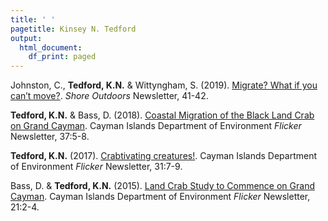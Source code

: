 ```yaml
---
title: ' '
pagetitle: Kinsey N. Tedford
output:
  html_document:
    df_print: paged
---
```


<link rel="stylesheet" href="styles.css" type="text/css">

Johnston, C., **Tedford, K.N.** & Wittyngham, S. (2019). [Migrate? What if you can't move?](https://issuu.com/easternshorefirst/docs/oct19upload). *Shore Outdoors* Newsletter, 41-42. 

**Tedford, K.N.** & Bass, D. (2018). [Coastal Migration of the Black Land Crab on Grand Cayman](files/Flicker-37-1.pdf). Cayman Islands Department of Environment *Flicker* Newsletter, 37:5-8. 

**Tedford, K.N.** (2017). [Crabtivating creatures!](files/Flicker31.pdf). Cayman Islands Department of Environment *Flicker* Newsletter, 31:7-9.

Bass, D. & **Tedford, K.N.** (2015). [Land Crab Study to Commence on Grand Cayman](files/LandCrabStudy.pdf). Cayman Islands Department of Environment *Flicker* Newsletter, 21:2-4. 